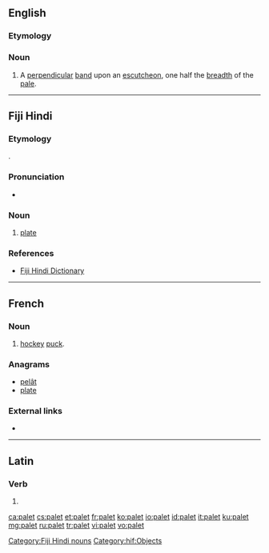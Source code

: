 ==English==

===Etymology===
{{suffix|pale|et|lang=en}}

===Noun===
{{en-noun}}

# {{context|heraldiccharge|lang=en}} A [[perpendicular]] [[band]] upon an [[escutcheon]], one half the [[breadth]] of the [[pale]].

----

==Fiji Hindi==

===Etymology===
{{borrowing|en|plate|lang=hif}}.

===Pronunciation===
* {{IPA|/pəleːʈ/|lang=hif}}

===Noun===
{{head|hif|nouns}}

# [[plate]]

===References===
* [http://web.archive.org/20080308065956/www.geocities.com/fijihindi/FijiHindiEnglishDict.htm#p Fiji Hindi Dictionary]

[[Category:Fiji Hindi nouns]]
[[Category:hif:Objects]]

----

==French==

===Noun===
{{fr-noun|m}}

# [[hockey]] [[puck]].

===Anagrams===
* [[pelât#French|pelât]]
* [[plate#French|plate]]

===External links===
* {{R:TLFi}}

----

==Latin==

===Verb===
{{la-verb-form|pālet}}

# {{inflection of|pālō||3|s|pres|actv|subj|lang=la}}

[[ca:palet]]
[[cs:palet]]
[[et:palet]]
[[fr:palet]]
[[ko:palet]]
[[io:palet]]
[[id:palet]]
[[it:palet]]
[[ku:palet]]
[[mg:palet]]
[[ru:palet]]
[[tr:palet]]
[[vi:palet]]
[[vo:palet]]